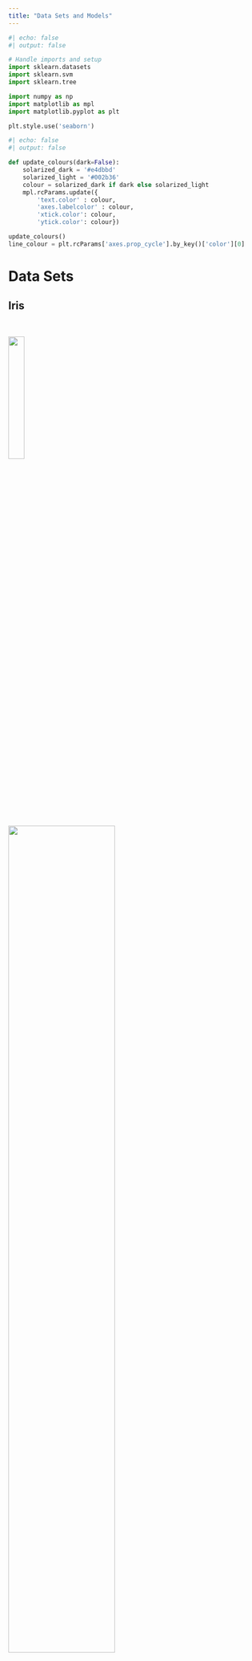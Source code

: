 ```yaml
---
title: "Data Sets and Models"
---
```


```python
#| echo: false
#| output: false

# Handle imports and setup
import sklearn.datasets
import sklearn.svm
import sklearn.tree

import numpy as np
import matplotlib as mpl
import matplotlib.pyplot as plt

plt.style.use('seaborn')
```

```python
#| echo: false
#| output: false

def update_colours(dark=False):
    solarized_dark = '#e4dbbd'
    solarized_light = '#002b36'
    colour = solarized_dark if dark else solarized_light
    mpl.rcParams.update({
        'text.color' : colour,
        'axes.labelcolor' : colour,
        'xtick.color': colour,
        'ytick.color': colour})

update_colours()
line_colour = plt.rcParams['axes.prop_cycle'].by_key()['color'][0]
```

# Data Sets

##  Iris

<br>

![]({{< meta custom-paths.figures >}}/iris.png){fig-alt="Iris Data Set" width=25% fig-align="center"}
&nbsp; &nbsp; &nbsp; &nbsp; &nbsp; &nbsp; &nbsp; &nbsp;
![]({{< meta custom-paths.figures >}}/iris-classes.jpeg){fig-alt="Iris Classes" width=65% fig-align="center"}

::: aside
[@fisher1936use]
:::

##  Iris {{< meta subs.ctd >}}

```python
#| echo: false
#| output: false

data_dict = sklearn.datasets.load_iris()
feature_names, target_names = data_dict['feature_names'], data_dict['target_names']

X_num, y_num = data_dict['data'], data_dict['target']
```

```python
#| echo: false
#| fig-align: center
#| fig-alt: Iris feature correlation
#| fig-width: 55%

X_num_corr = np.flipud(np.corrcoef(X_num, rowvar=False))

plt.style.use('default')
update_colours()

fig, ax = plt.subplots()
fig.patch.set_alpha(0)

im = ax.imshow(np.abs(X_num_corr), vmin=0, vmax=1, alpha=.5, cmap='bwr')

# Show all ticks and label them with the respective list entries
ax.set_xticks(np.arange(len(feature_names)), labels=feature_names)
ax.set_yticks(np.arange(len(feature_names)), labels=feature_names[::-1])

# Rotate the tick labels and set their alignment.
plt.setp(ax.get_xticklabels(), rotation=15, ha='right',
         rotation_mode='anchor')
plt.setp(ax.get_yticklabels(), rotation=0, ha='right',
         rotation_mode='anchor')

# Loop over data dimensions and create text annotations.
for i in range(len(feature_names)):
    for j in range(len(feature_names)):
        text = ax.text(j, i, f'{X_num_corr[i, j]:1.2f}',
                       ha='center', va='center', color='k')

ax.set_title('Correlation coefficient between Iris features')
fig.tight_layout()
plt.show()

plt.style.use('seaborn')
update_colours()
```

##  Iris {{< meta subs.ctd >}}

```python
#| echo: false
#| fig-align: center
#| fig-alt: Iris feature and target correlation
#| fig-width: 55%

y_num_corr = np.array([np.flipud(np.corrcoef(X_num, y=y_num, rowvar=False))[0][:-1]])

plt.style.use('default')
update_colours()

fig, ax = plt.subplots()
fig.patch.set_alpha(0)

im = ax.imshow(np.abs(y_num_corr), vmin=0, vmax=1, alpha=.5, cmap='bwr')

# Show all ticks and label them with the respective list entries
ax.set_xticks(np.arange(len(feature_names)), labels=feature_names)
ax.set_yticks([0], labels=['Iris type'])

# Rotate the tick labels and set their alignment.
plt.setp(ax.get_xticklabels(), rotation=15, ha='right',
         rotation_mode='anchor')
plt.setp(ax.get_yticklabels(), rotation=0, ha='right',
         rotation_mode='anchor')

# Loop over data dimensions and create text annotations.
for j in range(len(feature_names)):
    text = ax.text(j, 0, f'{y_num_corr[0, j]:1.2f}',
                   ha='center', va='center', color='k')

ax.set_title('Correlation coefficient between Iris features and target')
fig.tight_layout()
plt.show()

plt.style.use('seaborn')
update_colours()
```

##  Iris {{< meta subs.ctd >}}

```python
#| echo: false
#| fig-align: center
#| fig-alt: Iris data distribution
#| fig-width: 55%

fig, ax = plt.subplots(1, 2, figsize=(12, 4), width_ratios=[6, 6])
fig.patch.set_alpha(0)

for i in np.sort(np.unique(y_num)):
    mask = y_num == i
    plt.sca(ax[0])
    plt.scatter(X_num[mask, 0], X_num[mask, 1], label=target_names[i])
    plt.sca(ax[1])
    plt.scatter(X_num[mask, 2], X_num[mask, 3], label=target_names[i])

plt.sca(ax[0])
plt.xlabel(f'{feature_names[0]}')
plt.ylabel(f'{feature_names[1]}')
plt.sca(ax[1])
plt.xlabel(f'{feature_names[2]}')
plt.ylabel(f'{feature_names[3]}')

plt.legend(loc='upper left', frameon=True, fancybox=True, labelcolor='black', framealpha=.5)

fig.suptitle('Iris data distribution')
fig.tight_layout()
plt.show()
```

## MNIST

```python
#| echo: false
#| output: false

mnist_dict = sklearn.datasets.load_digits()

mnist_img, mnist_y = mnist_dict['images'], mnist_dict['target']
```

```python
#| echo: false
#| fig-align: center
#| fig-alt: MNIST data sample
#| fig-width: 55%

fig, axs = plt.subplots(nrows=1, ncols=4, figsize=(10, 3))
fig.patch.set_alpha(0)
for ax, image, label in zip(axs, mnist_img, mnist_y):
    ax.set_axis_off()
    ax.imshow(image, cmap=plt.cm.gray_r, interpolation='nearest')
    ax.set_title(f'Digit {label}')
plt.show()
```

::: aside
[@lecun1998mnist]
:::

##  ImageNet

<br>

![](https://raw.githubusercontent.com/EliSchwartz/imagenet-sample-images/master/n01580077_jay.JPEG){fig-alt="ImageNet sample 1" width=25% fig-align="center"}
&nbsp; &nbsp; &nbsp; &nbsp; &nbsp; &nbsp; &nbsp; &nbsp;
![](https://raw.githubusercontent.com/EliSchwartz/imagenet-sample-images/master/n01514668_cock.JPEG){fig-alt="ImageNet sample 2" width=25% fig-align="center"}
&nbsp; &nbsp; &nbsp; &nbsp; &nbsp; &nbsp; &nbsp; &nbsp;
![](https://raw.githubusercontent.com/EliSchwartz/imagenet-sample-images/master/n01440764_tench.JPEG){fig-alt="ImageNet sample 3" width=25% fig-align="center"}

::: aside
[@deng2009imagenet]
:::

<!-- #%#%#%#%#%#%#%#%#%#%#%#%#%#%#%#%#%#%#%#%#%#%#%#%#%#%#%#%#%#%#%#%#%#%#% --->

# Models

::: {.notes}
- The underlying model does not really matter
:::

## Decision Trees

```python
#| echo: false
#| output: false

clf_tree = sklearn.tree.DecisionTreeClassifier(max_depth=3)
clf_tree.fit(X_num, y_num)
```

```python
#| echo: false
#| fig-align: center
#| fig-alt: Decision tree
#| fig-width: 55%

fig = sklearn.tree.plot_tree(
    clf_tree,
    feature_names=feature_names,
    class_names=target_names,
    filled=True, impurity=False, rounded=True)
fig = fig[0].get_figure()
fig.patch.set_alpha(0)
plt.show()
```

## Linear SVMs

```python
#| echo: false
#| output: false

two_mask = y_num != 2

y_num_two = y_num[two_mask]
X_num_two = X_num[two_mask, :]
X_num_two = X_num_two[:, [2, 3]]
```

```python
#| echo: false
#| output: false

clf_line = sklearn.svm.SVC(probability=True, kernel='linear')
clf_line.fit(X_num_two, y_num_two)
```

```python
#| echo: false
#| fig-align: center
#| fig-alt: Linear SVM
#| fig-width: 55%

fig, ax = plt.subplots(figsize=(6, 4))
fig.patch.set_alpha(0)

plt.scatter(clf_line.support_vectors_[:, 0], clf_line.support_vectors_[:, 1],
            s=80, facecolors='none', zorder=10, edgecolors='k', linewidths=5)
plt.scatter(X_num_two[:, 0], X_num_two[:, 1], c=y_num_two,
            zorder=10, cmap=plt.cm.Paired, edgecolors='k')

x_min, x_max = X_num_two[:, 0].min(), X_num_two[:, 0].max()
x_range = x_max - x_min
y_min, y_max = X_num_two[:, 1].min(), X_num_two[:, 1].max()
y_range = y_max - y_min

padding = 0.15

x_min -= x_range * padding
x_max += x_range * padding

y_min -= y_range * padding
y_max += y_range * padding

grid_step = 0.01
grid_xx, grid_yy = np.meshgrid(
    np.arange(x_min, x_max, grid_step),
    np.arange(y_min, y_max, grid_step))
grid_prediction = clf_line.decision_function(
    np.c_[grid_xx.ravel(), grid_yy.ravel()])
grid_prediction = grid_prediction.reshape(grid_xx.shape)

plt.pcolormesh(grid_xx, grid_yy, grid_prediction > 0, cmap=plt.cm.Paired)

plt.contour(grid_xx, grid_yy, grid_prediction,
            colors=['k', 'k', 'k'], linestyles=['--', '-', '--'],
            levels=[-0.5, 0, 0.5])

plt.xlabel(f'{feature_names[2]}')
plt.ylabel(f'{feature_names[3]}')

plt.show()
```

## SVMs

```python
#| echo: false
#| output: false

clf_line = sklearn.svm.SVC(probability=True, kernel='rbf')
clf_line.fit(X_num_two, y_num_two)
```

```python
#| echo: false
#| fig-align: center
#| fig-alt: Radial Basis Function SVM
#| fig-width: 55%

fig, ax = plt.subplots(figsize=(6, 4))
fig.patch.set_alpha(0)

plt.scatter(clf_line.support_vectors_[:, 0], clf_line.support_vectors_[:, 1],
            s=80, facecolors='none', zorder=10, edgecolors='k', linewidths=5)
plt.scatter(X_num_two[:, 0], X_num_two[:, 1], c=y_num_two,
            zorder=10, cmap=plt.cm.Paired, edgecolors='k')

x_min, x_max = X_num_two[:, 0].min(), X_num_two[:, 0].max()
x_range = x_max - x_min
y_min, y_max = X_num_two[:, 1].min(), X_num_two[:, 1].max()
y_range = y_max - y_min

padding = 0.15

x_min -= x_range * padding
x_max += x_range * padding

y_min -= y_range * padding
y_max += y_range * padding

grid_step = 0.01
grid_xx, grid_yy = np.meshgrid(
    np.arange(x_min, x_max, grid_step),
    np.arange(y_min, y_max, grid_step))
grid_prediction = clf_line.decision_function(
    np.c_[grid_xx.ravel(), grid_yy.ravel()])
grid_prediction = grid_prediction.reshape(grid_xx.shape)

plt.pcolormesh(grid_xx, grid_yy, grid_prediction > 0, cmap=plt.cm.Paired)

plt.contour(grid_xx, grid_yy, grid_prediction,
            colors=['k', 'k', 'k'], linestyles=['--', '-', '--'],
            levels=[-0.5, 0, 0.5])

plt.xlabel(f'{feature_names[2]}')
plt.ylabel(f'{feature_names[3]}')

plt.show()
```

## Set Up

- Probabilistic classification (with 3 classes for the Iris data set)
- Crisp classification

<br>
<hr>
<br>

- Discretise a numerical feature to get a categorical attribute

<!-- #%#%#%#%#%#%#%#%#%#%#%#%#%#%#%#%#%#%#%#%#%#%#%#%#%#%#%#%#%#%#%#%#%#%#% --->

# Wrap Up

## Summary


:::: {.columns}

::: {.column width="50%"}
Data

- Iris
- MNIST
- ImageNet
:::

::: {.column width="50%"}
Models

- Decision Trees
- Linear SVMs
- RBF SVMs
:::

::::

## Bibliography

::: {#refs}
:::

## Questions

<center style="font-size: 750%;">
{{< fa clipboard-question >}}
</center>

::: aside
[kacper.sokol@rmit.edu.au](mailto:kacper.sokol@rmit.edu.au)
<br>
[k.sokol@bristol.ac.uk](mailto:k.sokol@bristol.ac.uk)
:::

---

&nbsp;
